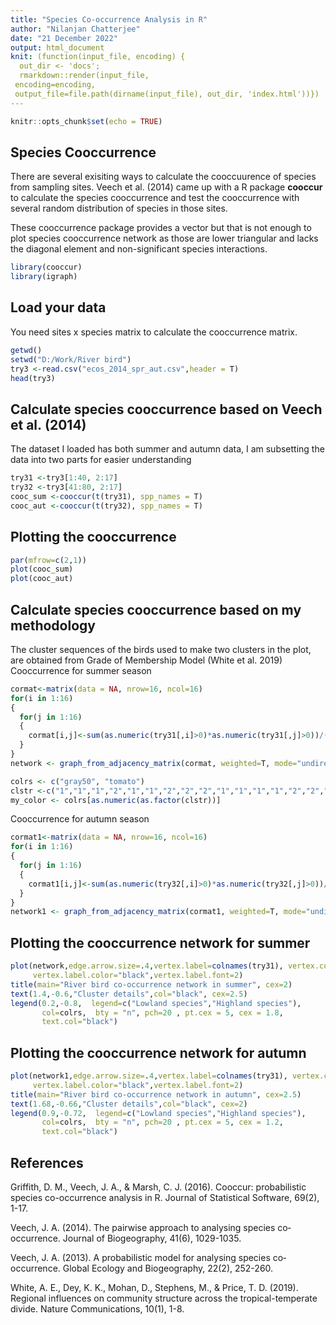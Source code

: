 ```yaml
---
title: "Species Co-occurrence Analysis in R"
author: "Nilanjan Chatterjee"
date: "21 December 2022"
output: html_document
knit: (function(input_file, encoding) {
  out_dir <- 'docs';
  rmarkdown::render(input_file,
 encoding=encoding,
 output_file=file.path(dirname(input_file), out_dir, 'index.html'))})
---
```


```r
knitr::opts_chunk$set(echo = TRUE)
```

## Species Cooccurrence

There are several exisiting ways to calculate the cooccuurence of species from sampling sites. Veech et al. (2014) came up with a R package **cooccur** to calculate the species cooccurrence and test the cooccurrence with several random distribution of species in those sites.

These cooccurrence package provides a vector but that is not enough to plot species cooccurrence network as those are lower triangular and lacks the diagonal element and non-significant species interactions.
```r
library(cooccur)
library(igraph)
```

## Load your data

You need sites x species matrix to calculate the cooccurrence matrix.

```r
getwd()
setwd("D:/Work/River bird")
try3 <-read.csv("ecos_2014_spr_aut.csv",header = T)
head(try3)
```

## Calculate species cooccurrence based on Veech et al. (2014)
The dataset I loaded has both summer and autumn data, I am subsetting the data into two parts for easier understanding
```r
try31 <-try3[1:40, 2:17]
try32 <-try3[41:80, 2:17]
cooc_sum <-cooccur(t(try31), spp_names = T)
cooc_aut <-cooccur(t(try32), spp_names = T)
```

## Plotting the cooccurrence 
```r
par(mfrow=c(2,1))
plot(cooc_sum)
plot(cooc_aut)
```

## Calculate species cooccurrence based on my methodology
The cluster sequences of the birds used to make two clusters in the plot, are obtained from Grade of Membership Model (White et al. 2019)
Cooccurrence for summer season
```r
cormat<-matrix(data = NA, nrow=16, ncol=16)
for(i in 1:16)
{
  for(j in 1:16)
  {
    cormat[i,j]<-sum(as.numeric(try31[,i]>0)*as.numeric(try31[,j]>0))/(sum(as.numeric(try31[,i]>0))+sum(as.numeric(try31[,j]>0)))
  }
}
network <- graph_from_adjacency_matrix(cormat, weighted=T, mode="undirected", diag=F)

colrs <- c("gray50", "tomato")
clstr <-c("1","1","1","2","1","1","2","2","2","1","1","1","1","2","2","1")
my_color <- colrs[as.numeric(as.factor(clstr))]

```

Cooccurrence for autumn season
```r
cormat1<-matrix(data = NA, nrow=16, ncol=16)
for(i in 1:16)
{
  for(j in 1:16)
  {
    cormat1[i,j]<-sum(as.numeric(try32[,i]>0)*as.numeric(try32[,j]>0))/(sum(as.numeric(try32[,i]>0))+sum(as.numeric(try32[,j]>0)))
  }
}
network1 <- graph_from_adjacency_matrix(cormat1, weighted=T, mode="undirected", diag=F)

```

## Plotting the cooccurrence network for summer
```r
plot(network,edge.arrow.size=.4,vertex.label=colnames(try31), vertex.color=my_color,
     vertex.label.color="black",vertex.label.font=2)
title(main="River bird co-occurrence network in summer", cex=2)
text(1.4,-0.6,"Cluster details",col="black", cex=2.5)
legend(0.2,-0.8,  legend=c("Lowland species","Highland species"), 
       col=colrs,  bty = "n", pch=20 , pt.cex = 5, cex = 1.8,
       text.col="black")
```

## Plotting the cooccurrence network for autumn
```r
plot(network1,edge.arrow.size=.4,vertex.label=colnames(try31), vertex.color=my_color,
     vertex.label.color="black",vertex.label.font=2)
title(main="River bird co-occurrence network in autumn", cex=2.5)
text(1.68,-0.66,"Cluster details",col="black", cex=2)
legend(0.9,-0.72,  legend=c("Lowland species","Highland species"), 
       col=colrs,  bty = "n", pch=20 , pt.cex = 5, cex = 1.2,
       text.col="black")
```

## References
Griffith, D. M., Veech, J. A., & Marsh, C. J. (2016). Cooccur: probabilistic species co-occurrence analysis in R. Journal of Statistical Software, 69(2), 1-17.

Veech, J. A. (2014). The pairwise approach to analysing species co‐occurrence. Journal of Biogeography, 41(6), 1029-1035.

Veech, J. A. (2013). A probabilistic model for analysing species co‐occurrence. Global Ecology and Biogeography, 22(2), 252-260.

White, A. E., Dey, K. K., Mohan, D., Stephens, M., & Price, T. D. (2019). Regional influences on community structure across the tropical-temperate divide. Nature Communications, 10(1), 1-8.
